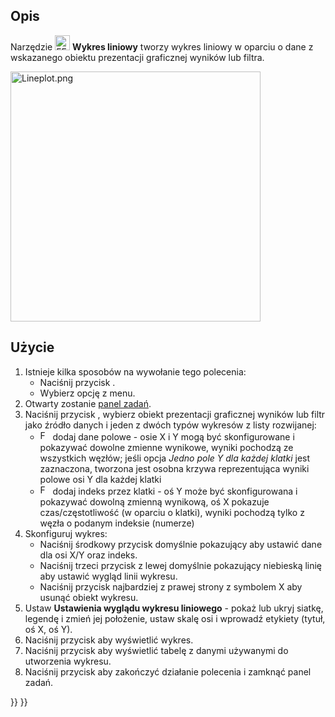 <languages/>

{{Docnav/pl
|[[FEM_PostCreateFunctionBox/pl|Prostopadłościan]]
|[[FEM_PostHistogram/pl|Histogram]]
|[[FEM_Workbench/pl|środowisko pracy MES]]
|IconL=FEM_PostCreateFunctionBox.svg
|IconR=FEM_PostHistogram.svg
|IconC=Workbench_FEM.svg
}}

{{GuiCommand/pl
|Name=FEM PostLineplot
|Name/pl=MES: Wykres liniowy
|MenuLocation=Wyniki → Wizualizacje danych → Utwórz wykres liniowy
|Workbenches=[[FEM_Workbench/pl|MES]]
|Version=1.1
|SeeAlso=[[FEM_tutorial/pl|Poradnik MES]]
}}

<span id="Description"></span>
==Opis==

Narzędzie [[Image:FEM_PostLineplot.svg|24px]] '''Wykres liniowy''' tworzy wykres liniowy w oparciu o dane z wskazanego obiektu prezentacji graficznej wyników lub filtra.

[[File:Lineplot.png|400px]]
{{Caption|Przykład wykresu liniowego}}

<span id="Usage"></span>
==Użycie==

<div class="mw-translate-fuzzy">
# Istnieje kilka sposobów na wywołanie tego polecenia:
#* Naciśnij przycisk {{Button|[[Image:FEM_PostLineplot.svg|16px]] [[FEM_PostLineplot/pl|Utwórz wykres liniowy]]}}.
#* Wybierz opcję {{MenuCommand|Wyniki → Wizualizacje danych → [[Image:FEM_PostLineplot.svg|16px]] Utwórz wykres liniowy}} z menu.
# Otwarty zostanie [[Task_panel/pl|panel zadań]].
# Naciśnij przycisk {{Button|Dodaj dane z}}, wybierz obiekt prezentacji graficznej wyników lub filtr jako źródło danych i jeden z dwóch typów wykresów z listy rozwijanej:
#* [[Image:FEM_PostIndex.svg|16px]] dodaj dane polowe - osie X i Y mogą być skonfigurowane i pokazywać dowolne zmienne wynikowe, wyniki pochodzą ze wszystkich węzłów; jeśli opcja ''Jedno pole Y dla każdej klatki'' jest zaznaczona, tworzona jest osobna krzywa reprezentująca wyniki polowe osi Y dla każdej klatki
#* [[Image:FEM_PostField.svg|16px]] dodaj indeks przez klatki - oś Y może być skonfigurowana i pokazywać dowolną zmienną wynikową, oś X pokazuje czas/częstotliwość (w oparciu o klatki), wyniki pochodzą tylko z węzła o podanym indeksie (numerze)
# Skonfiguruj wykres:
#* Naciśnij środkowy przycisk domyślnie pokazujący {{Button|Położenie (X)}} aby ustawić dane dla osi X/Y oraz indeks.
#* Naciśnij trzeci przycisk z lewej domyślnie pokazujący niebieską linię aby ustawić wygląd linii wykresu.
#* Naciśnij przycisk najbardziej z prawej strony z symbolem X aby usunąć obiekt wykresu.
# Ustaw '''Ustawienia wyglądu wykresu liniowego''' - pokaż lub ukryj siatkę, legendę i zmień jej położenie, ustaw skalę osi i wprowadź etykiety (tytuł, oś X, oś Y).
# Naciśnij przycisk {{Button|Pokaż wykres}} aby wyświetlić wykres.
# Naciśnij przycisk {{Button|Pokaż dane}} aby wyświetlić tabelę z danymi używanymi do utworzenia wykresu.
# Naciśnij przycisk {{Button|OK}} aby zakończyć działanie polecenia i zamknąć panel zadań.
</div>


{{Docnav
|[[FEM_PostCreateFunctionBox/pl|Prostopadłościan]]
|[[FEM_PostHistogram/pl|Histogram]]
|[[FEM_Workbench/pl|środowisko pracy MES]]
|IconL=FEM_PostCreateFunctionBox.svg
|IconR=FEM_PostHistogram.svg
|IconC=Workbench_FEM.svg
}}

{{FEM_Tools_navi{{#translation:}}}}
{{Userdocnavi{{#translation:}}}}